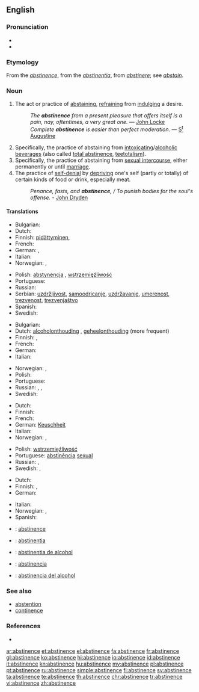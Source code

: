 ==English==
{{wikipedia}}

===Pronunciation===
* {{IPA|/ˈæbstιnəns/}}
* {{audio|En-us-abstinence.ogg|Audio (US)}}

===Etymology===
From the {{etyl|fr}} ''[[abstinence]]'', from the {{etyl|la}} ''[[abstinentia]]'', from ''[[abstinere]]''; see ''[[abstain]]''.

===Noun===
{{en-noun|-}}

# The act or practice of [[abstaining]], [[refrain]]ing from [[indulge|indulging]] a desire.
#: ''The '''abstinence''' from a present pleasure that offers itself is a pain, nay, oftentimes, a very great one.'' — [[w:John Locke|John Locke]]
#: ''Complete '''abstinence''' is easier than perfect moderation.'' — [[w:Augustine of Hippo|S<sup>t</sup> Augustine]]
# Specifically, the practice of abstaining from [[intoxicating]]/[[alcoholic]] [[beverage]]s (also called [[total abstinence]], [[teetotalism]]).
# Specifically, the practice of abstaining from [[sexual intercourse]], either permanently or until [[marriage]].
# The practice of [[self-denial]] by [[depriving]] one's self (partly or totally) of certain kinds of food or drink, especially meat.
#: ''Penance, fasts, and '''abstinence''', / To punish bodies for the soul's offense.'' - [[w:John Dryden|John Dryden]]

====Translations====
{{trans-top|the act or practice of abstaining}}
* Bulgarian: {{t|bg|възържание}}
* Dutch: {{t+|nl|onthouding|f}}
* Finnish: [[pidättyminen]],  {{t|fi|pidättyvyys}}
* French: {{t|fr|abstinence|f}}
* German: {{t+|de|Enthaltsamkeit|f}}, {{t+|de|Abstinenz|f}}
* Italian: {{t+|it|astinenza|f}}
* Norwegian: {{t|no|avhold|n}}, {{t|no|avholdenhet|m}}
{{trans-mid}}
* Polish: [[abstynencja]] {{f}}, [[wstrzemięźliwość]] {{f}}
* Portuguese: {{t+|pt|abstinência|f}}
* Russian: {{t|ru|воздержание|n|tr=vozderžánije|sc=Cyrl}}
* Serbian: [[uzdržljivost]], [[samoodricanje]], [[uzdržavanje]], [[umerenost]], [[trezvenost]], [[trezvenjaštvo]]
* Spanish: {{t+|es|vigilia|f}}
* Swedish: {{t|sv|avhållsamhet}}
{{trans-bottom}}

{{trans-top|specifically, abstinence from alcohol}}
* Bulgarian: {{t|bg|трезвеност}}
* Dutch: [[alcoholonthouding]] {{f}}, [[geheelonthouding]] {{f}} (more frequent)
* Finnish: {{t-|fi|raittius}},  {{t|fi|täysraittius}}
* French: {{t|fr|abstinence|f}}
* German: {{t+|de|Abstinenz|f}}
* Italian: {{t+|it|astinenza|f}}
{{trans-mid}}
* Norwegian: {{t|no|avhold|n}}, {{t|no|avholdenhet|m}}
* Polish: {{t+|pl|abstynencja|f}}
* Portuguese: {{t+|pt|abstinência|f}}
* Russian: {{t|ru|воздержание|n|tr=vozderžánije|sc=Cyrl}}, {{t|ru|трезвенность|f|tr=trézvennost'|sc=Cyrl}}, {{t|ru|абстиненция|f|tr=abstinéncija|sc=Cyrl}}
* Swedish: {{t+|sv|absolutism}}
{{trans-bottom}}

{{trans-top|specifically, abstinence from sexual intercourse}}
* Dutch: {{t+|nl|onthouding|f}}
* Finnish: {{t|fi|pidättyvyys}}
* French: {{t|fr|abstinence|f}}
* German: [[Keuschheit]] {{f}}
* Italian: {{t+|it|astinenza|f}}
* Norwegian: {{t|no|avhold|n}}, {{t|no|avholdenhet|m}}
{{trans-mid}}
* Polish: [[wstrzemięźliwość]] {{f}}
* Portuguese: [[abstinência]] {{f}} [[sexual]]
* Russian: {{t|ru|воздержание|n|tr=vozderžánije|sc=Cyrl}}, {{t|ru|абстиненция|f|tr=abstinéncija|sc=Cyrl}}
* Swedish: {{t|sv|avhållsamhet}},  {{t|sv|kyskhet}}
{{trans-bottom}}

{{trans-top|the practice of self-denial}}
* Dutch: {{t+|nl|onthouding|f}}
* Finnish: {{t|fi|pidättyvyys}},  {{t-|fi|kieltäytyminen}}
* German: {{t+|de|Enthaltsamkeit|f}}
{{trans-mid}}
* Italian: {{t+|it|astinenza|f}}
* Norwegian: {{t|no|avhold|n}}, {{t|no|avholdenhet|m}}
* Spanish: {{t+|es|vigilia|f}}
{{trans-bottom}}

{{checktrans}}

* {{ttbc|fr}}: [[abstinence]] {{f}}
* {{ttbc|Interlingua}}: [[abstinentia]]
* {{ttbc|Interlingua}}: [[abstinentia de alcohol]]
* {{ttbc|Spanish}}: [[abstinencia]] {{f}}
* {{ttbc|Spanish}}: [[abstinencia del alcohol]]

===See also===
* [[abstention]]
* [[continence]]

===References===
* {{R:Webster 1913}}

[[ar:abstinence]]
[[et:abstinence]]
[[el:abstinence]]
[[fa:abstinence]]
[[fr:abstinence]]
[[gl:abstinence]]
[[ko:abstinence]]
[[hi:abstinence]]
[[io:abstinence]]
[[id:abstinence]]
[[it:abstinence]]
[[kn:abstinence]]
[[hu:abstinence]]
[[my:abstinence]]
[[pl:abstinence]]
[[pt:abstinence]]
[[ru:abstinence]]
[[simple:abstinence]]
[[fi:abstinence]]
[[sv:abstinence]]
[[ta:abstinence]]
[[te:abstinence]]
[[th:abstinence]]
[[chr:abstinence]]
[[tr:abstinence]]
[[vi:abstinence]]
[[zh:abstinence]]